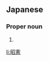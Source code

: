 ==Japanese==
{{ja-kanjitab|あき|のり}}

===Proper noun===
{{ja-pos|あきのり|proper}}

# {{given name|male|lang=ja|sort=あきのり}}

[[li:昭憲]]